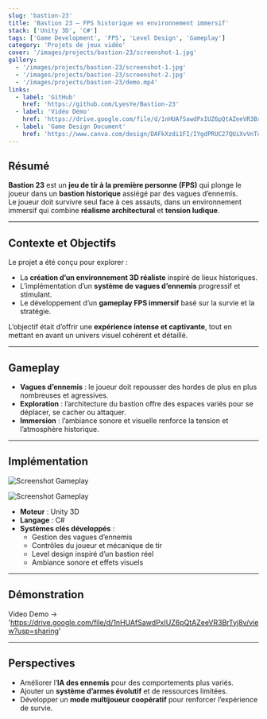 ```yaml
---
slug: 'bastion-23'
title: 'Bastion 23 — FPS historique en environnement immersif'
stack: ['Unity 3D', 'C#']
tags: ['Game Development', 'FPS', 'Level Design', 'Gameplay']
category: 'Projets de jeux vidéo'
cover: '/images/projects/bastion-23/screenshot-1.jpg'
gallery:
  - '/images/projects/bastion-23/screenshot-1.jpg'
  - '/images/projects/bastion-23/screenshot-2.jpg'
  - '/images/projects/bastion-23/demo.mp4'
links:
  - label: 'GitHub'
    href: 'https://github.com/LyesYe/Bastion-23'
  - label: 'Vidéo Démo'
    href: 'https://drive.google.com/file/d/1nHUAfSawdPxIUZ6pQtAZeeVR3BrTyj8v/view?usp=sharing'
  - label: 'Game Design Document'
    href: 'https://www.canva.com/design/DAFkXzdi1FI/IYgdPRUC27QUiXvVnTqYDg/view?utm_content=DAFkXzdi1FI&utm_campaign=designshare&utm_medium=link&utm_source=editor'
---
```


## Résumé

**Bastion 23** est un **jeu de tir à la première personne (FPS)** qui plonge le joueur dans un **bastion historique** assiégé par des vagues d’ennemis.  
Le joueur doit survivre seul face à ces assauts, dans un environnement immersif qui combine **réalisme architectural** et **tension ludique**.  

---

## Contexte et Objectifs

Le projet a été conçu pour explorer :  

- La **création d’un environnement 3D réaliste** inspiré de lieux historiques.  
- L’implémentation d’un **système de vagues d’ennemis** progressif et stimulant.  
- Le développement d’un **gameplay FPS immersif** basé sur la survie et la stratégie.  

L’objectif était d’offrir une **expérience intense et captivante**, tout en mettant en avant un univers visuel cohérent et détaillé.  

---

## Gameplay

- **Vagues d’ennemis** : le joueur doit repousser des hordes de plus en plus nombreuses et agressives.  
- **Exploration** : l’architecture du bastion offre des espaces variés pour se déplacer, se cacher ou attaquer.  
- **Immersion** : l’ambiance sonore et visuelle renforce la tension et l’atmosphère historique.  

---

## Implémentation

![Screenshot Gameplay](/images/projects/bastion-23/screenshot-1.jpg)

![Screenshot Gameplay](/images/projects/bastion-23/screenshot-2.jpg)

- **Moteur** : Unity 3D  
- **Langage** : C#  
- **Systèmes clés développés** :  
  - Gestion des vagues d’ennemis  
  - Contrôles du joueur et mécanique de tir  
  - Level design inspiré d’un bastion réel  
  - Ambiance sonore et effets visuels  

---

## Démonstration

Video Demo -> 'https://drive.google.com/file/d/1nHUAfSawdPxIUZ6pQtAZeeVR3BrTyj8v/view?usp=sharing'

---

## Perspectives

- Améliorer l’**IA des ennemis** pour des comportements plus variés.  
- Ajouter un **système d’armes évolutif** et de ressources limitées.  
- Développer un **mode multijoueur coopératif** pour renforcer l’expérience de survie.  

